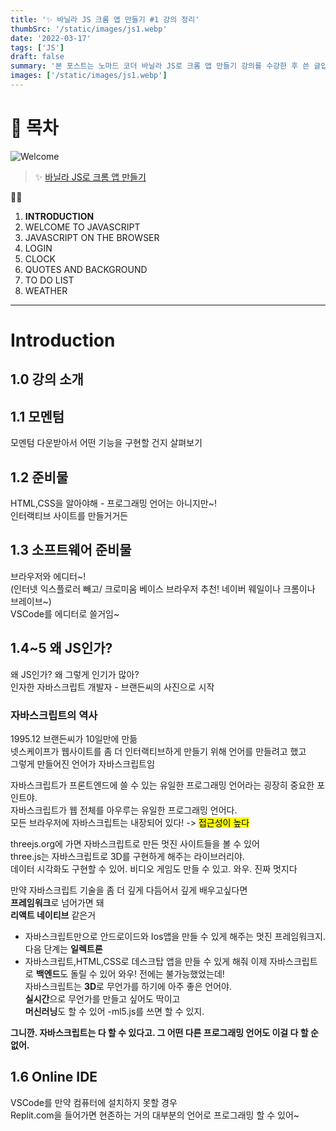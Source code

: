 ```yaml
---
title: '✨ 바닐라 JS 크롬 앱 만들기 #1 강의 정리'
thumbSrc: '/static/images/js1.webp'
date: '2022-03-17'
tags: ['JS']
draft: false
summary: '본 포스트는 노마드 코더 바닐라 JS로 크롬 앱 만들기 강의를 수강한 후 쓴 글입니다.'
images: ['/static/images/js1.webp']
---
```


# 📌 목차

![Welcome](/static/images/js1.webp)

> ✨ [바닐라 JS로 크롬 앱 만들기](https://nomadcoders.co/javascript-for-beginners/lobby)

💁🏻

1.  **INTRODUCTION**
2.  WELCOME TO JAVASCRIPT
3.  JAVASCRIPT ON THE BROWSER
4.  LOGIN
5.  CLOCK
6.  QUOTES AND BACKGROUND
7.  TO DO LIST
8.  WEATHER

---

# Introduction

## 1.0 강의 소개

## 1.1 모멘텀

모멘텀 다운받아서 어떤 기능을 구현할 건지 살펴보기

## 1.2 준비물

HTML,CSS을 알아야해 - 프로그래밍 언어는 아니지만~!<br />
인터랙티브 사이트를 만들거거든

## 1.3 소프트웨어 준비물

브라우저와 에디터~!<br />
(인터넷 익스플로러 빼고/ 크로미움 베이스 브라우저 추천! 네이버 웨일이나 크롬이나 브레이브~)<br />
VSCode를 에디터로 쓸거임~

## 1.4~5 왜 JS인가?

왜 JS인가? 왜 그렇게 인기가 많아?<br />
인자한 자바스크립트 개발자 - 브랜든씨의 사진으로 시작<br />

### 자바스크립트의 역사

1995.12 브랜든씨가 10일만에 만듦<br />
넷스케이프가 웹사이트를 좀 더 인터랙티브하게 만들기 위해 언어를 만들려고 했고<br />
그렇게 만들어진 언어가 자바스크립트임<br />

자바스크립트가 프론트엔드에 쓸 수 있는 유일한 프로그래밍 언어라는 굉장히 중요한 포인트야.<br />
자바스크립트가 웹 전체를 아우루는 유일한 프로그래밍 언어다.<br />
모든 브라우저에 자바스크립트는 내장되어 있다! -> <mark> 접근성이 높다 </mark>

threejs.org에 가면 자바스크립트로 만든 멋진 사이트들을 볼 수 있어<br />
three.js는 자바스크립트로 3D를 구현하게 해주는 라이브러리야.<br />
데이터 시각화도 구현할 수 있어. 비디오 게임도 만들 수 있고. 와우. 진짜 멋지다

만약 자바스크립트 기술을 좀 더 깊게 다듬어서 깊게 배우고싶다면<br />
**프레임워크**로 넘어가면 돼<br />
**리액트 네이티브** 같은거 <br />

- 자바스크립트만으로 안드로이드와 Ios앱을 만들 수 있게 해주는 멋진 프레임워크지.
  다음 단계는 **일렉트론** <br />
- 자바스크립트,HTML,CSS로 데스크탑 앱을 만들 수 있게 해줘
  이제 자바스크립트로 **백엔드**도 돌릴 수 있어 와우! 전에는 불가능했었는데!<br />
  자바스크립트는 **3D**로 무언가를 하기에 아주 좋은 언어야.<br />
  **실시간**으로 무언가를 만들고 싶어도 딱이고<br />
  **머신러닝**도 할 수 있어 -ml5.js를 쓰면 할 수 있지.<br />

**그니깐. 자바스크립트는 다 할 수 있다고. 그 어떤 다른 프로그래밍 언어도 이걸 다 할 순 없어.**

## 1.6 Online IDE

VSCode를 만약 컴퓨터에 설치하지 못할 경우<br />
Replit.com을 들어가면 현존하는 거의 대부분의 언어로 프로그래밍 할 수 있어~
